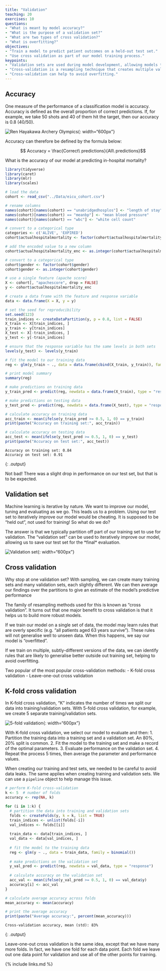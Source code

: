 ```yaml
---
title: "Validation"
teaching: 20
exercises: 10
questions:
- "What is meant by model accuracy?"
- "What is the purpose of a validation set?"
- "What are two types of cross validation?"
- "What is overfitting?"
objectives:
- "Train a model to predict patient outcomes on a held-out test set."
- "Use cross validation as part of our model training process."
keypoints:
- "Validation sets are used during model development, allowing models to be tested prior to testing on a held-out set."
- "Cross-validation is a resampling technique that creates multiple validation sets."
- "Cross-validation can help to avoid overfitting."
---
```


## Accuracy

One measure of the performance of a classification model is accuracy. Accuracy is defined as the overall proportion of correct predictions. If, for example, we take 50 shots and 40 of them hit the target, then our accuracy is 0.8 (40/50).

![Ren Hayakawa Archery Olympics](../fig/japan_ren_hayakawa.jpg){: width="600px"}

Accuracy can therefore be defined by the formula below:

$$ Accuracy = \frac{Correct\ predictions}{All\ predictions}$$

What is the accuracy of our model at predicting in-hospital mortality?

```r
library(tidyverse)
library(caret)
library(mlr)
library(scales)

# load the data
cohort <- read_csv("../Data/eicu_cohort.csv")

# rename columns
names(cohort)[names(cohort) == "unabridgedhosplos"] <- "length of stay"
names(cohort)[names(cohort) == "meanbp"] <- "mean blood pressure"
names(cohort)[names(cohort) == "wbc"] <- "white cell count"

# convert to a categorical type
categories <- c('ALIVE', 'EXPIRED')
cohort$actualhospitalmortality <- factor(cohort$actualhospitalmortality, levels = categories)

# add the encoded value to a new column
cohort$actualhospitalmortality_enc <- as.integer(cohort$actualhospitalmortality) - 1

# convert to a categorical type
cohort$gender <- factor(cohort$gender)
cohort$gender <- as.integer(cohort$gender)

# use a single feature (apache score)
X <- cohort[, "apachescore", drop = FALSE]
y <- cohort$actualhospitalmortality_enc

# create a data frame with the feature and response variable
data <- data.frame(X = X, y = y)

# set the seed for reproducibility
set.seed(123)
train_indices <- createDataPartition(y, p = 0.8, list = FALSE)
X_train <- X[train_indices, ]
y_train <- y[train_indices]
X_test <- X[-train_indices, ]
y_test <- y[-train_indices]

# ensure that the response variable has the same levels in both sets
levels(y_test) <- levels(y_train)

# fit the model to our training data
reg <- glm(y_train ~ ., data = data.frame(cbind(X_train, y_train)), family = binomial())

# print model summary
summary(reg)

# make predictions on training data
y_train_pred <- predict(reg, newdata = data.frame(X_train), type = "response")

# make predictions on testing data
y_test_pred <- predict(reg, newdata = data.frame(X_test), type = "response")

# calculate accuracy on training data
acc_train <- mean(ifelse(y_train_pred >= 0.5, 1, 0) == y_train)
print(paste("Accuracy on training set:", acc_train))

# calculate accuracy on testing data
acc_test <- mean(ifelse(y_test_pred >= 0.5, 1, 0) == y_test)
print(paste("Accuracy on test set:", acc_test))
```

```
Accuracy on training set: 0.84
Accuracy on test set: 0.91
```
{: .output}

Not bad! There was a slight drop in performance on our test set, but that is to be expected.

## Validation set

Machine learning is iterative by nature. We want to improve our model, tuning and evaluating as we go. This leads us to a problem. Using our test set to iteratively improve our model would be cheating. It is supposed to be "held out", not used for training! So what do we do?

The answer is that we typically partition off part of our training set to use for validation. The "validation set" can be used to iteratively improve our model, allowing us to save our test set for the \*final\* evaluation.

![Validation set](../fig/training_val_set.png){: width="600px"}

## Cross validation

Why stop at one validation set? With sampling, we can create many training sets and many validation sets, each slightly different. We can then average our findings over the partitions to give an estimate of the model's predictive performance

The family of resampling methods used for this is known as "cross validation". It turns out that one major benefit to cross validation is that it helps us to build more robust models. 

If we train our model on a single set of data, the model may learn rules that are overly specific (e.g. "all patients aged 63 years survive"). These rules will not generalise well to unseen data. When this happens, we say our model is "overfitted".

If we train on multiple, subtly-different versions of the data, we can identify rules that are likely to generalise better outside out training set, helping to avoid overfitting.

Two popular of the most popular cross-validation methods:
- K-fold cross validation
- Leave-one-out cross validation

## K-fold cross validation

In K-fold cross validation, "K" indicates the number of times we split our data into training/validation sets. With 5-fold cross validation, for example, we create 5 separate training/validation sets.

![5-fold validation](../fig/k_fold_cross_val.png){: width="600px"}

With K-fold cross validation, we select our model to evaluate and then:
1. Partition the training data into a training set and a validation set. An 80%, 20% split is common.
2. Fit the model to the training set and make a record of the optimal parameters.
3. Evaluate performance on the validation set.
4. Repeat the process 5 times, then average the parameter and performance values.

When creating our training and test sets, we needed to be careful to avoid data leaks. The same applies when creating training and validation sets. We can use a `pipeline` object to help manage this issue.

```r
# perform K-fold cross-validation
k <- 5  # number of folds
accuracy <- rep(NA, k)

for (i in 1:k) {
  # partition the data into training and validation sets
  folds <- createFolds(y, k = k, list = TRUE)
  train_indices <- unlist(folds[-i])
  val_indices <- folds[[i]]
  
  train_data <- data[train_indices, ]
  val_data <- data[val_indices, ]
  
  # fit the model to the training data
  reg <- glm(y ~ ., data = train_data, family = binomial())
  
  # make predictions on the validation set
  y_val_pred <- predict(reg, newdata = val_data, type = "response")
  
  # calculate accuracy on the validation set
  acc_val <- mean(ifelse(y_val_pred >= 0.5, 1, 0) == val_data$y)
  accuracy[i] <- acc_val
}

# calculate average accuracy across folds
mean_accuracy <- mean(accuracy)

# print the average accuracy
print(paste("Average accuracy:", percent(mean_accuracy)))
```

```
Cross-validation accuracy, mean (std): 83%
```
{: .output}

Leave-one-out cross validation is the same idea, except that we have many more folds. In fact, we have one fold for each data point. Each fold we leave out one data point for validation and use all of the other points for training.

{% include links.md %}






